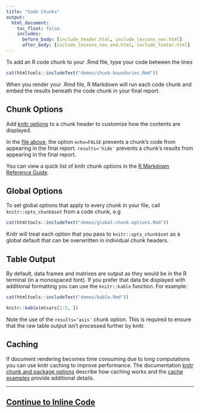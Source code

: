 ```yaml
---
title: "Code Chunks"
output:
  html_document:
    toc_float: false
    includes:
      before_body: [include_header.html, include_lessons_nav.html]
      after_body: [include_lessons_nav_end.html, include_footer.html]
---
```


To add an R code chunk to your .Rmd file, type your code between the lines

```r
cat(htmltools::includeText("demos/chunk-boundaries.Rmd"))
```

When you render your .Rmd file, R Markdown will run each code chunk and embed the results beneath the code chunk in your final report.

<!-- Screenshot of 2-chunks.Rmd being rendered.
![]()
-->

## Chunk Options

Add [knitr options](http://yihui.name/knitr/options/) to a chunk header to customize how the contents are displayed.

In the [file above](demos/2-chunks.Rmd), the option `echo=FALSE` prevents a chunk's code from appearing in the final report. `results='hide'` prevents a chunk's results from appearing in the final report.

You can view a quick list of knitr chunk options in the [R Markdown Reference Guide](https://www.rstudio.com/wp-content/uploads/2015/03/rmarkdown-reference.pdf).

## Global Options

To set global options that apply to every chunk in your file, call `knitr::opts_chunk$set` from a code chunk, e.g

```r
cat(htmltools::includeText("demos/global-chunk-options.Rmd"))
```

Knitr will treat each option that you pass to `knitr::opts_chunk$set` as a global default that can be overwritten in individual chunk headers.

## Table Output

By default, data frames and matrixes are output as they would be in the R terminal (in a monospaced font). If you prefer that data be displayed with additional formatting you can use the `knitr::kable` function. For example:

```r
cat(htmltools::includeText("demos/kable.Rmd"))
```

```r
knitr::kable(mtcars[1:5, ])
```

Note the use of the `results='asis'` chunk option. This is required to ensure that the raw table output isn’t processed further by knitr.

## Caching

If document rendering becomes time consuming due to long computations you can use knitr caching to improve performance. The documentation [knitr chunk and package options](http://yihui.name/knitr/options) describe how caching works and the [cache examples](http://yihui.name/knitr/demo/cache/) provide additional details.

***
## [Continue to Inline Code](lesson-4.html)
